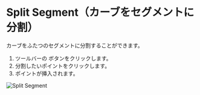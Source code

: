 
# Split Segment（カーブをセグメントに分割）

<Reference shortcut="" command="split-segment" button="ツールバー" />

カーブをふたつのセグメントに分割することができます。

1. ツールバーの <ButtonIcon type="button-split-segment" /> ボタンをクリックします。
2. 分割したいポイントをクリックします。
3. ポイントが挿入されます。

![Split Segment](/img/split-segment.gif)

